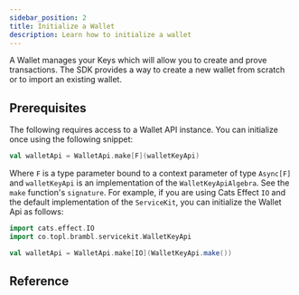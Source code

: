 ```yaml
---
sidebar_position: 2
title: Initialize a Wallet
description: Learn how to initialize a wallet
---
```



A Wallet manages your Keys which will allow you to create and prove transactions. The SDK provides a way to create a
new wallet from scratch or to import an existing wallet.

## Prerequisites

The following requires access to a Wallet API instance. You can initialize once using the following snippet:

```scala
val walletApi = WalletApi.make[F](walletKeyApi)
```

Where `F` is a type parameter bound to a context parameter of type `Async[F]` and `walletKeyApi` is an implementation of
the <ScaladocLink path="co/topl/brambl/dataApi/WalletKeyApiAlgebra.html"><code>WalletKeyApiAlgebra</code></ScaladocLink>.
See the `make`
function's <ScaladocLink path="co/topl/brambl/wallet/WalletApi$.html#make[F[_]](WalletKeyApiAlgebra[F])(Async[F]):WalletApi[F]"><code>signature</code></ScaladocLink>.
For example, if you are using Cats Effect `IO` and the default implementation of
the <ScaladocLink path="co/topl/brambl/servicekit/index.html"><code>ServiceKit</code></ScaladocLink>, you can initialize
the Wallet Api as follows:

```scala
import cats.effect.IO
import co.topl.brambl.servicekit.WalletKeyApi

val walletApi = WalletApi.make[IO](WalletKeyApi.make())
```

## Reference

<DocCardList/>